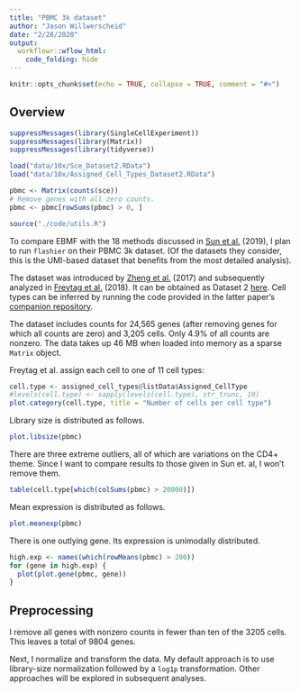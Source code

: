 ```yaml
---
title: "PBMC 3k dataset"
author: "Jason Willwerscheid"
date: "2/28/2020"
output:
  workflowr::wflow_html:
    code_folding: hide
---
```


```r
knitr::opts_chunk$set(echo = TRUE, collapse = TRUE, comment = "#>")
```

## Overview

```r
suppressMessages(library(SingleCellExperiment))
suppressMessages(library(Matrix))
suppressMessages(library(tidyverse))

load("data/10x/Sce_Dataset2.RData")
load("data/10x/Assigned_Cell_Types_Dataset2.RData")

pbmc <- Matrix(counts(sce))
# Remove genes with all zero counts.
pbmc <- pbmc[rowSums(pbmc) > 0, ]

source("./code/utils.R")
```

To compare EBMF with the 18 methods discussed in [Sun et al.](https://genomebiology.biomedcentral.com/articles/10.1186/s13059-019-1898-6) (2019), I plan to run `flashier` on their PBMC 3k dataset. (Of the datasets they consider, this is the UMI-based dataset that benefits from the most detailed analysis). 

The dataset was introduced by [Zheng et al.](https://www.nature.com/articles/ncomms14049) (2017) and subsequently analyzed in [Freytag et al.](https://f1000research.com/articles/7-1297/v2) (2018). It can be obtained as Dataset 2 [here](https://github.com/bahlolab/cluster_benchmark_data/tree/master/silverstandard). Cell types can be inferred by running the code provided in the latter paper's [companion repository](https://github.com/SaskiaFreytag/cluster_benchmarking_code/blob/master/silverstandard/labelling/Assigning_lables_dataset2.R).

The dataset includes counts for 24,565 genes (after removing genes for which all counts are zero) and 3,205 cells. Only 4.9% of all counts are nonzero. The data takes up 46 MB when loaded into memory as a sparse `Matrix` object.

Freytag et al. assign each cell to one of 11 cell types:

```r
cell.type <- assigned_cell_types@listData$Assigned_CellType
#levels(cell.type) <- sapply(levels(cell.type), str_trunc, 10)
plot.category(cell.type, title = "Number of cells per cell type")
```

Library size is distributed as follows.

```r
plot.libsize(pbmc)
```

There are three extreme outliers, all of which are variations on the CD4+ theme. Since I want to compare results to those given in Sun et. al, I won't remove them.

```r
table(cell.type[which(colSums(pbmc) > 20000)])
```

Mean expression is distributed as follows.

```r
plot.meanexp(pbmc)
```

There is one outlying gene. Its expression is unimodally distributed.

```r
high.exp <- names(which(rowMeans(pbmc) > 200))
for (gene in high.exp) {
  plot(plot.gene(pbmc, gene))
}
```

## Preprocessing

I remove all genes with nonzero counts in fewer than ten of the 3205 cells. This leaves a total of 9804 genes.

Next, I normalize and transform the data. My default approach is to use library-size normalization followed by a `log1p` transformation. Other approaches will be explored in subsequent analyses.
